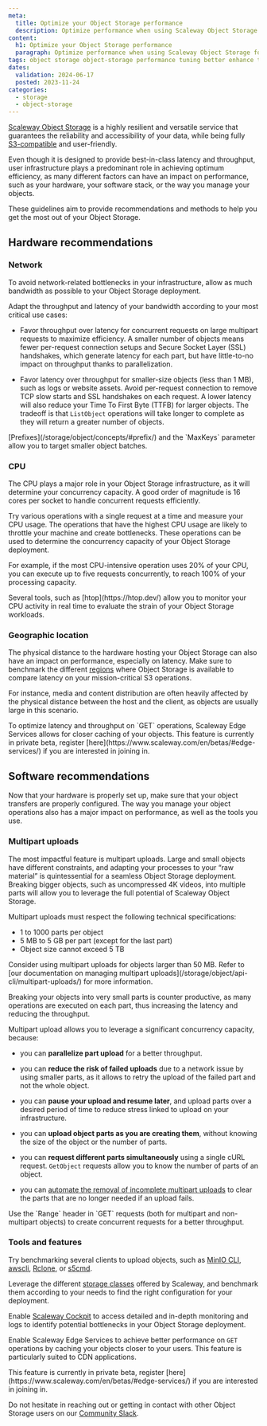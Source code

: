 ```yaml
---
meta:
  title: Optimize your Object Storage performance
  description: Optimize performance when using Scaleway Object Storage for your data.
content:
  h1: Optimize your Object Storage performance
  paragraph: Optimize performance when using Scaleway Object Storage for your data.
tags: object storage object-storage performance tuning better enhance throughput latency optimize
dates:
  validation: 2024-06-17
  posted: 2023-11-24
categories:
  - storage
  - object-storage
---
```


[Scaleway Object Storage](/storage/object/concepts/#object-storage/) is a highly resilient and versatile service that guarantees the reliability and accessibility of your data, while being fully [S3-compatible](/storage/object/concepts/#s3/) and user-friendly.

Even though it is designed to provide best-in-class latency and throughput, user infrastructure plays a predominant role in achieving optimum efficiency, as many different factors can have an impact on performance, such as your hardware, your software stack, or the way you manage your objects.

These guidelines aim to provide recommendations and methods to help you get the most out of your Object Storage.

## Hardware recommendations

### Network

To avoid network-related bottlenecks in your infrastructure, allow as much bandwidth as possible to your Object Storage deployment.

Adapt the throughput and latency of your bandwidth according to your most critical use cases:

- Favor throughput over latency for concurrent requests on large multipart requests to maximize efficiency. A smaller number of objects means fewer per-request connection setups and Secure Socket Layer (SSL) handshakes, which generate latency for each part, but have little-to-no impact on throughput thanks to parallelization.

- Favor latency over throughput for smaller-size objects (less than 1 MB), such as logs or website assets. Avoid per-request connection to remove TCP slow starts and SSL handshakes on each request. A lower latency will also reduce your Time To First Byte (TTFB) for larger objects. The tradeoff is that `ListObject` operations will take longer to complete as they will return a greater number of objects. 

<Message type="tip">
  [Prefixes](/storage/object/concepts/#prefix/) and the `MaxKeys` parameter allow you to target smaller object batches.
</Message>

### CPU

The CPU plays a major role in your Object Storage infrastructure, as it will determine your concurrency capacity. A good order of magnitude is 16 cores per socket to handle concurrent requests efficiently.

Try various operations with a single request at a time and measure your CPU usage. The operations that have the highest CPU usage are likely to throttle your machine and create bottlenecks. These operations can be used to determine the concurrency capacity of your Object Storage deployment.

For example, if the most CPU-intensive operation uses 20% of your CPU, you can execute up to five requests concurrently, to reach 100% of your processing capacity.

<Message type="tip">
  Several tools, such as [htop](https://htop.dev/) allow you to monitor your CPU activity in real time to evaluate the strain of your Object Storage workloads.
</Message>

### Geographic location

The physical distance to the hardware hosting your Object Storage can also have an impact on performance, especially on latency. Make sure to benchmark the different [regions](/storage/object/concepts/##region-and-availability-zone/) where Object Storage is available to compare latency on your mission-critical S3 operations.

For instance, media and content distribution are often heavily affected by the physical distance between the host and the client, as objects are usually large in this scenario.

<Message type="tip">
To optimize latency and throughput on `GET` operations, Scaleway Edge Services allows for closer caching of your objects. This feature is currently in private beta, register [here](https://www.scaleway.com/en/betas/#edge-services/) if you are interested in joining in.
</Message>

## Software recommendations

Now that your hardware is properly set up, make sure that your object transfers are properly configured. The way you manage your object operations also has a major impact on performance, as well as the tools you use.

### Multipart uploads

The most impactful feature is multipart uploads. Large and small objects have different constraints, and adapting your processes to your “raw material” is quintessential for a seamless Object Storage deployment. Breaking bigger objects, such as uncompressed 4K videos, into multiple parts will allow you to leverage the full potential of Scaleway Object Storage.

Multipart uploads must respect the following technical specifications:

- 1 to 1000 parts per object
- 5 MB to 5 GB per part (except for the last part)
- Object size cannot exceed 5 TB

<Message type="tip">
  Consider using multipart uploads for objects larger than 50 MB. Refer to [our documentation on managing multipart uploads](/storage/object/api-cli/multipart-uploads/) for more information.
</Message>

Breaking your objects into very small parts is counter productive, as many operations are executed on each part, thus increasing the latency and reducing the throughput.

Multipart upload allows you to leverage a significant concurrency capacity, because:

- you can **parallelize part upload** for a better throughput.

- you can **reduce the risk of failed uploads** due to a network issue by using smaller parts, as it allows to retry the upload of the failed part and not the whole object.

- you can **pause your upload and resume later**, and upload parts over a desired period of time to reduce stress linked to upload on your infrastructure.

- you can **upload object parts as you are creating them**, without knowing the size of the object or the number of parts.

- you can **request different parts simultaneously** using a single cURL request. `GetObject` requests allow you to know the number of parts of an object.

- you can [automate the removal of incomplete multipart uploads](/storage/object/api-cli/multipart-uploads/#aborting-a-multipart-upload/) to clear the parts that are no longer needed if an upload fails.

<Message type="tip">
Use the `Range` header in `GET` requests (both for multipart and non-multipart objects) to create concurrent requests for a better throughput.
</Message>

### Tools and features

Try benchmarking several clients to upload objects, such as [MinIO CLI](/storage/object/api-cli/installing-minio-client/), [awscli](/storage/object/api-cli/object-storage-aws-cli/), [Rclone](/storage/object/api-cli/installing-rclone/), or [s5cmd](https://github.com/peak/s5cmd/).

Leverage the different [storage classes](/storage/object/concepts/#storage-class/) offered by Scaleway, and benchmark them according to your needs to find the right configuration for your deployment.

Enable [Scaleway Cockpit](/observability/cockpit/quickstart/) to access detailed and in-depth monitoring and logs to identify potential bottlenecks in your Object Storage deployment.

Enable Scaleway Edge Services to achieve better performance on `GET` 
operations by caching your objects closer to your users. This feature is particularly suited to CDN applications.

<Message type="note">
This feature is currently in private beta, register [here](https://www.scaleway.com/en/betas/#edge-services/) if you are interested in joining in.
</Message>

Do not hesitate in reaching out or getting in contact with other Object Storage users on our [Community Slack](https://slack.scaleway.com/).